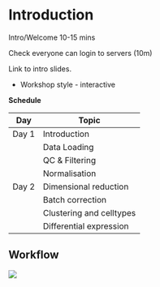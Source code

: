 # Introduction {#intro}


Intro/Welcome 10-15 mins

Check everyone can login to servers (10m)


Link to intro slides.

* Workshop style - interactive


**Schedule**

| Day   | Topic                    |
|-------|--------------------------|
| Day 1 | Introduction             |
|       | Data Loading             |
|       | QC & Filtering           |
|       | Normalisation            |
| Day 2 | Dimensional reduction    |
|       | Batch correction         |
|       | Clustering and celltypes |
|       | Differential expression  |


## Workflow

![](images/workflows/00_full.png)

